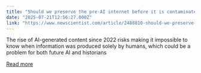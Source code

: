 ```yaml
---
title: "Should we preserve the pre-AI internet before it is contaminated?"
date: "2025-07-21T12:56:27.000Z"
link: "https://www.newscientist.com/article/2488810-should-we-preserve-the-pre-ai-internet-before-it-is-contaminated/?utm_campaign=RSS%7CNSNS&utm_source=NSNS&utm_medium=RSS&utm_content=technology"
---
```


The rise of AI-generated content since 2022 risks making it impossible to know when information was produced solely by humans, which could be a problem for both future AI and historians

[Read more](https://www.newscientist.com/article/2488810-should-we-preserve-the-pre-ai-internet-before-it-is-contaminated/?utm_campaign=RSS%7CNSNS&utm_source=NSNS&utm_medium=RSS&utm_content=technology)
